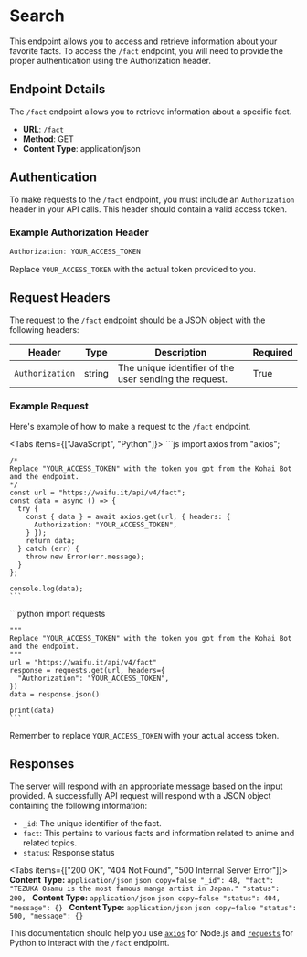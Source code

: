 
# Search

This endpoint allows you to access and retrieve information about your favorite facts. To access the `/fact` endpoint, you 
will need to provide the proper authentication using the Authorization header.


## Endpoint Details
The `/fact` endpoint allows you to retrieve information about a specific fact.

- **URL**: `/fact`
- **Method**: GET
- **Content Type**: application/json

## Authentication

To make requests to the `/fact` endpoint, you must include an `Authorization` header in your API calls. This header should contain a valid access token.

### Example Authorization Header

```jsx
Authorization: YOUR_ACCESS_TOKEN
```

Replace `YOUR_ACCESS_TOKEN` with the actual token provided to you.

## Request Headers

The request to the `/fact` endpoint should be a JSON object with the following headers:

| Header          | Type    | Description                                          | Required |
| --------------- | ------- | ---------------------------------------------------- | -------- |
| `Authorization` | string  | The unique identifier of the user sending the request. | True     |

### Example Request
Here's example of how to make a request to the `/fact` endpoint.

<Tabs items={["JavaScript", "Python"]}>
  <Tab>
    ```js
    import axios from "axios";

    /*
    Replace "YOUR_ACCESS_TOKEN" with the token you got from the Kohai Bot and the endpoint.
    */
    const url = "https://waifu.it/api/v4/fact";
    const data = async () => {
      try {
        const { data } = await axios.get(url, { headers: {
          Authorization: "YOUR_ACCESS_TOKEN",
        } });
        return data;
      } catch (err) {
        throw new Error(err.message);
      }
    };

    console.log(data);
    ```
  </Tab>
  <Tab>
    ```python
    import requests

    """
    Replace "YOUR_ACCESS_TOKEN" with the token you got from the Kohai Bot and the endpoint.
    """
    url = "https://waifu.it/api/v4/fact"
    response = requests.get(url, headers={
      "Authorization": "YOUR_ACCESS_TOKEN",
    })
    data = response.json()

    print(data)
    ```
  </Tab>
</Tabs>

Remember to replace `YOUR_ACCESS_TOKEN` with your actual access token.

## Responses

The server will respond with an appropriate message based on the input provided. A successfully API request will respond 
with a JSON object containing the following information:

- `_id`: The unique identifier of the fact.
- `fact`: This pertains to various facts and information related to anime and related topics.
- `status`: Response status

<Tabs items={["200 OK", "404 Not Found", "500 Internal Server Error"]}>
  <Tab>
    **Content Type:** `application/json`
    ```json copy=false
      "_id": 48,
      "fact": "TEZUKA Osamu is the most famous manga artist in Japan."
      "status": 200,
    ```
  </Tab>
  <Tab>
    **Content Type:** `application/json`
    ```json copy=false
      "status": 404,
      "message": {}
    ```
  </Tab>
  <Tab>
    **Content Type:** `application/json`
    ```json copy=false
      "status": 500,
      "message": {}
    ```
  </Tab>
</Tabs>

This documentation should help you use [`axios`](https://www.npmjs.com/package/axios) for Node.js and [`requests`](https://pypi.org/project/requests/) 
for Python to interact with the `/fact` endpoint.
